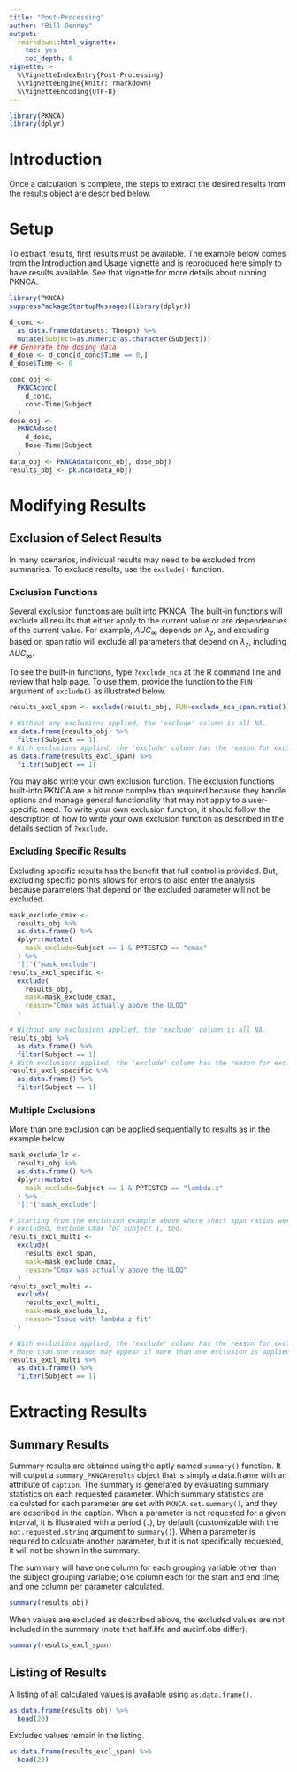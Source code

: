 ---
title: "Post-Processing"
author: "Bill Denney"
output:
  rmarkdown::html_vignette:
    toc: yes
    toc_depth: 6
vignette: >
  %\VignetteIndexEntry{Post-Processing}
  %\VignetteEngine{knitr::rmarkdown}
  %\VignetteEncoding{UTF-8}
---

```{r setup, echo=FALSE, include=FALSE}
library(PKNCA)
library(dplyr)
```

# Introduction

Once a calculation is complete, the steps to extract the desired results from the results object are described below.

# Setup

To extract results, first results must be available.  The example below comes from the Introduction and Usage vignette and is reproduced here simply to have results available.  See that vignette for more details about running PKNCA.

```{r setup-example}
library(PKNCA)
suppressPackageStartupMessages(library(dplyr))

d_conc <-
  as.data.frame(datasets::Theoph) %>%
  mutate(Subject=as.numeric(as.character(Subject)))
## Generate the dosing data
d_dose <- d_conc[d_conc$Time == 0,]
d_dose$Time <- 0

conc_obj <-
  PKNCAconc(
    d_conc,
    conc~Time|Subject
  )
dose_obj <-
  PKNCAdose(
    d_dose,
    Dose~Time|Subject
  )
data_obj <- PKNCAdata(conc_obj, dose_obj)
results_obj <- pk.nca(data_obj)
```

# Modifying Results

## Exclusion of Select Results

In many scenarios, individual results may need to be excluded from summaries.  To exclude results, use the `exclude()` function.

### Exclusion Functions

Several exclusion functions are built into PKNCA.  The built-in functions will exclude all results that either apply to the current value or are dependencies of the current value.  For example, $AUC_\infty$ depends on $\lambda_z$, and excluding based on span ratio will exclude all parameters that depend on $\lambda_z$, including $AUC_\infty$.

To see the built-in functions, type `?exclude_nca` at the R command line and review that help page.  To use them, provide the function to the `FUN` argument of `exclude()` as illustrated below.

```{r exclude-function}
results_excl_span <- exclude(results_obj, FUN=exclude_nca_span.ratio())

# Without any exclusions applied, the 'exclude' column is all NA.
as.data.frame(results_obj) %>%
  filter(Subject == 1)
# With exclusions applied, the 'exclude' column has the reason for exclusion.
as.data.frame(results_excl_span) %>%
  filter(Subject == 1)
```

You may also write your own exclusion function.  The exclusion functions built-into PKNCA are a bit more complex than required because they handle options and manage general functionality that may not apply to a user-specific need.  To write your own exclusion function, it should follow the description of how to write your own exclusion function as described in the details section of `?exclude`.

### Excluding Specific Results

Excluding specific results has the benefit that full control is provided.  But, excluding specific points allows for errors to also enter the analysis because parameters that depend on the excluded parameter will not be excluded.

```{r exclude-specific}
mask_exclude_cmax <-
  results_obj %>%
  as.data.frame() %>%
  dplyr::mutate(
    mask_exclude=Subject == 1 & PPTESTCD == "cmax"
  ) %>%
  "[["("mask_exclude")
results_excl_specific <-
  exclude(
    results_obj,
    mask=mask_exclude_cmax,
    reason="Cmax was actually above the ULOQ"
  )

# Without any exclusions applied, the 'exclude' column is all NA.
results_obj %>%
  as.data.frame() %>%
  filter(Subject == 1)
# With exclusions applied, the 'exclude' column has the reason for exclusion.
results_excl_specific %>%
  as.data.frame() %>%
  filter(Subject == 1)
```

### Multiple Exclusions

More than one exclusion can be applied sequentially to results as in the example below.

```{r exclude-multi}
mask_exclude_lz <-
  results_obj %>%
  as.data.frame() %>%
  dplyr::mutate(
    mask_exclude=Subject == 1 & PPTESTCD == "lambda.z"
  ) %>%
  "[["("mask_exclude")

# Starting from the exclusion example above where short span ratios were
# excluded, exclude Cmax for Subject 1, too.
results_excl_multi <-
  exclude(
    results_excl_span,
    mask=mask_exclude_cmax,
    reason="Cmax was actually above the ULOQ"
  )
results_excl_multi <-
  exclude(
    results_excl_multi,
    mask=mask_exclude_lz,
    reason="Issue with lambda.z fit"
  )

# With exclusions applied, the 'exclude' column has the reason for exclusion.
# More than one reason may appear if more than one exclusion is applied.
results_excl_multi %>%
  as.data.frame() %>%
  filter(Subject == 1)
```

# Extracting Results

## Summary Results

Summary results are obtained using the aptly named `summary()` function.  It will output a `summary_PKNCAresults` object that is simply a data.frame with an attribute of `caption`.  The summary is generated by evaluating summary statistics on each requested parameter.  Which summary statistics are calculated for each parameter are set with `PKNCA.set.summary()`, and they are described in the caption.  When a parameter is not requested for a given interval, it is illustrated with a period (`.`), by default (customizable with the `not.requested.string` argument to `summary()`).  When a parameter is required to calculate another parameter, but it is not specifically requested, it will not be shown in the summary.

The summary will have one column for each grouping variable other than the subject grouping variable; one column each for the start and end time; and one column per parameter calculated.

```{r summary}
summary(results_obj)
```

When values are excluded as described above, the excluded values are not included in the summary (note that half.life and aucinf.obs differ).

```{r summary-exclusion}
summary(results_excl_span)
```

## Listing of Results

A listing of all calculated values is available using `as.data.frame()`.

```{r listing}
as.data.frame(results_obj) %>%
  head(20)
```

Excluded values remain in the listing.

```{r listing-exclusion}
as.data.frame(results_excl_span) %>%
  head(20)
```
